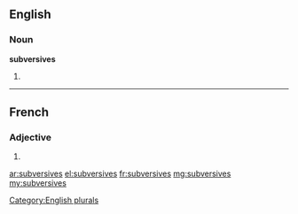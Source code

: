 ==English==

===Noun===
'''subversives'''

# {{plural of|subversive}}

[[Category:English plurals]]

----

==French==

===Adjective===
{{fr-adj-form}} {{f-p}}

# {{feminine plural of|subversif|lang=fr}}

[[ar:subversives]]
[[el:subversives]]
[[fr:subversives]]
[[mg:subversives]]
[[my:subversives]]